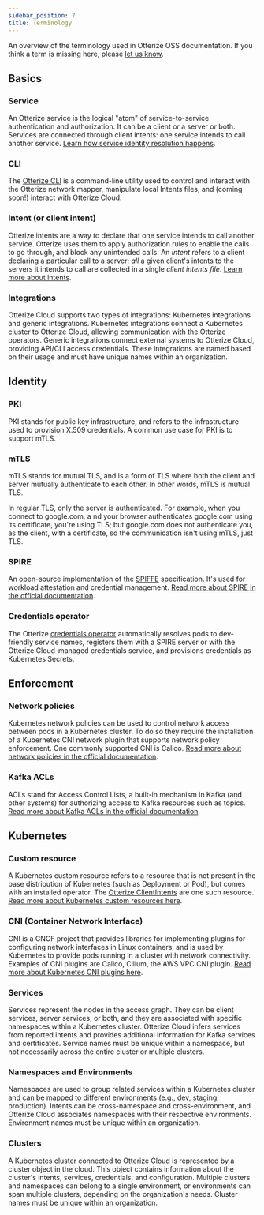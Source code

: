 ```yaml
---
sidebar_position: 7
title: Terminology
---
```


An overview of the terminology used in Otterize OSS documentation.
If you think a term is missing here, please [let us know](https://github.com/otterize/docs/issues/new).

## Basics

### Service
An Otterize service is the logical "atom" of service-to-service authentication and authorization. It can be a client or a server or both. Services are connected through client intents: one service intends to call another service. [Learn how service identity resolution happens](/reference/service-identities).

### CLI
The [Otterize CLI](/reference/cli) is a command-line utility used to control and interact with the Otterize network mapper, manipulate local Intents files, and (coming soon!) interact with Otterize Cloud.

### Intent (or client intent)
Otterize intents are a way to declare that one service intends to call another service. Otterize uses them to apply authorization rules to enable the calls to go through, and block any unintended calls. An *intent* refers to a client declaring a particular call to a server; *all* a given client's intents to the servers it intends to call are collected in a single *client intents file*. [Learn more about intents](/reference/intents-and-intents-files).

### Integrations
Otterize Cloud supports two types of integrations: Kubernetes integrations and generic integrations. Kubernetes integrations connect a Kubernetes cluster to Otterize Cloud, allowing communication with the Otterize operators. Generic integrations connect external systems to Otterize Cloud, providing API/CLI access credentials. These integrations are named based on their usage and must have unique names within an organization.

## Identity

### PKI
PKI stands for public key infrastructure, and refers to the infrastructure used to provision X.509 credentials.
 A common use case for PKI is to support mTLS.

### mTLS
mTLS stands for mutual TLS, and is a form of TLS where both the client and server mutually authenticate to each other.
In other words, mTLS is mutual TLS.

In regular TLS, only the server is authenticated. For example, when you connect to google.com, a
nd your browser authenticates google.com using its certificate, you're using TLS;
but google.com does not authenticate you, as the client, with a certificate, so the communication isn't using mTLS, just TLS.

### SPIRE
An open-source implementation of the [SPIFFE](https://github.com/spiffe/spire) specification. It's used for workload attestation and credential management. [Read more about SPIRE in the official documentation](https://spiffe.io/docs/latest/spire-about/).

### Credentials operator
The Otterize [credentials operator](/reference/configuration/credentials-operator) automatically resolves pods to dev-friendly service names, registers them with a SPIRE server or with the Otterize Cloud-managed credentials service, and provisions credentials as Kubernetes Secrets.

## Enforcement

### Network policies
Kubernetes network policies can be used to control network access between pods in a Kubernetes cluster.
To do so they require the installation of a Kubernetes CNI network plugin that supports network policy enforcement.
One commonly supported CNI is Calico.
[Read more about network policies in the official documentation](https://kubernetes.io/docs/concepts/services-networking/network-policies/).

### Kafka ACLs
ACLs stand for Access Control Lists, a built-in mechanism in Kafka (and other systems) for authorizing access
to Kafka resources such as topics.
[Read more about Kafka ACLs in the official documentation](https://docs.confluent.io/platform/current/kafka/authorization.html#authorization-using-acls).

## Kubernetes
### Custom resource
A Kubernetes custom resource refers to a resource that is not present in the base distribution of Kubernetes (such as Deployment or Pod), but comes with an installed operator. The [Otterize ClientIntents](/reference/intents-and-intents-files/) are one such resource. [Read more about Kubernetes custom resources here](https://kubernetes.io/docs/concepts/extend-kubernetes/api-extension/custom-resources/).

### CNI (Container Network Interface)
CNI is a CNCF project that provides libraries for implementing plugins for configuring network interfaces in Linux containers, and is used by Kubernetes to provide pods running in a cluster with network connectivity.
Examples of CNI plugins are Calico, Cilium, the AWS VPC CNI plugin. [Read more about Kubernetes CNI plugins here](https://kubernetes.io/docs/concepts/extend-kubernetes/compute-storage-net/network-plugins/).

### Services
Services represent the nodes in the access graph. They can be client services, server services, or both, and they are associated with specific namespaces within a Kubernetes cluster. Otterize Cloud infers services from reported intents and provides additional information for Kafka services and certificates. Service names must be unique within a namespace, but not necessarily across the entire cluster or multiple clusters.

### Namespaces and Environments
Namespaces are used to group related services within a Kubernetes cluster and can be mapped to different environments (e.g., dev, staging, production). Intents can be cross-namespace and cross-environment, and Otterize Cloud associates namespaces with their respective environments. Environment names must be unique within an organization.

### Clusters
A Kubernetes cluster connected to Otterize Cloud is represented by a cluster object in the cloud. This object contains information about the cluster's intents, services, credentials, and configuration. Multiple clusters and namespaces can belong to a single environment, or environments can span multiple clusters, depending on the organization's needs. Cluster names must be unique within an organization.